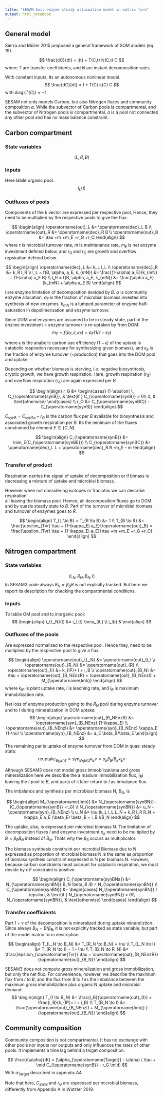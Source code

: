 ```yaml
---
title: "SESAM Soil enzyme steady allocoation model in matrix form"
output: html_notebook
---
```


## General model
Sierra and Müller 2015 proposed a general framework of SOM models (eq. 19).

$$
\frac{dC}{dt} = I(t) + T(C,t) N(C,t) C 
$$
where $T$ are transfer coefficients, and $N$ are instant decomposition rates.

With constant inputs, its an autonomous nonlinear model.
$$
\frac{dC}{dt} = I + T(C) k(C) C 
$$
with $\operatorname{diag}(T(C)) = -1$.

SESAM not only models Carbon, but also Nitrogen fluxes and community composition
$\alpha$. While the subvector of Carbon pools is compartmental, and the subvector
of Nitrogen pools is compartmental, $\alpha$ is a pool not connected any other pool
and has no mass balance constraint.

## Carbon compartment
### State variables
$$
(L, R, B)
$$

### Inputs
Here labile organic pool.
$$
i_{L}(t)
$$

### Outfluxes of pools 
Components of the $k$ vector are expressed per respective pool,
Hence, they need to be multiplied by the respective pools to give the flux:

$$
\begin{align}
\operatorname{out}_L &= \operatorname{dec}_L B 
\\
\operatorname{out}_R &= \operatorname{dec}_R B 
\\
\operatorname{out}_B &= \tau +m +m_E +r_G +r_O
\end{align}
$$
where $\tau$ is microbial turnover rate, $m$ is maintenance rate, 
$m_E$ is net enzyme investment defined below, and $r_G$ and $r_O$
are growth and overflow repsiration defined below.

$$
\begin{align}
\operatorname{dec}_L &= k_L l_L 
\\
\operatorname{dec}_R &= k_R l_R 
\\
l_L = f(B, \alpha, a_E, k_{mN}) &= \frac{(1-\alpha) a_E}{k_{mN} + (1-\alpha) a_E B}
\\
l_R = f(B, \alpha, a_E, k_{mN}) &= \frac{\alpha a_E}{k_{mN} + \alpha a_E B}
\end{align}
$$

$l$ are  enzyme limitation of decomposition devided by $B$.
$\alpha$ is community enzyme allocation, 
$a_E$ is the fraction of microbial biomass invested into synthesis of
new enzymes.
$k_{mN}$ is a lumped parameter of enzyme half-saturation in depolimerisation
and enzyme turnover.

Since DOM and enzymes are assumed to be in steady state, part of the 
enzime investment = enzyme turnover is re-uptaken by from DOM:
$$
m_E = f(a_E, \epsilon, \kappa_E) = a_E (1/\epsilon - \kappa_E)
$$

where $\epsilon$ is the anabolic carbon use efficiency ($1-\epsilon$)
of the uptake is catabolic respiration necessary for synthesizing given 
biomass),
and $\kappa_E$ is the fraction of enzyme turnover (=production) 
that goes into the DOM pool and uptake.

Depending on whether biomass is starving, i.e. negative biosynthesis, cryptic
growth, we have growth respiration. 
Here, growth respiration ($r_G$) and overflow respiration ($r_o$) are again
expressed per $B$. 
<!-- The part that goes to anablic biomass -->
<!-- or enzyme production is denoted by $C_{\operatorname{synBa}}$. -->

$$
\begin{align}
r_G &= \begin{cases}
  (1-\epsilon) \, C_{\operatorname{synB}},  & \text{if } C_{\operatorname{synB}} >
  0\\
  0, & \text{otherwise}
\end{cases} 
\\  
r_O &= C_{\operatorname{synBC}} - C_{\operatorname{synB}}
\end{align}
$$

<!-- C_{\operatorname{synBa}} &= \begin{cases} -->
<!--   \epsilon \, C_{\operatorname{synB}},  & \text{if } C_{\operatorname{synB}} > -->
<!--   0\\ -->
<!--   C_{\operatorname{synB}}, & \text{otherwise} -->
<!-- \end{cases}  -->

$C_{\operatorname{synB}} = C_{\operatorname{synBa}} + r_G$ 
is the carbon flux per $B$ available for biosynthesis 
and associated growth respiration per $B$. 
Its the minimum of the fluxes constrained by element $E \in \{C,N\}$.

$$
\begin{align}
C_{\operatorname{synB}} &= \min_E(C_{\operatorname{synBE}})
\\  
C_{\operatorname{synBC}} &= \operatorname{dec}_L L + \operatorname{dec}_R R -m_E - m
\end{align}
$$

### Transfer of product
Respiration carries the signal of uptake of decomposition 
or if bimass is decreasing a mixture of uptake and 
microbial biomass. 

However when not considering isotopes or fraciotns we can describe respiration  
all leaving the biomass pool.
Hemce, all decomposition fluxes go to DOM and by quasis steady state to $B$. 
Part of the turnover of microbial biomass and turnover of enzymes goes to $R$.

$$
\begin{align}
T_{L \to B} = T_{R \to B} &= 1
\\
T_{B \to R} &= \frac{\epsilon_{Tvr} \tau + (1-\kappa_E) a_E}{\operatorname{out}_B} 
  = \frac{\epsilon_{Tvr} \tau + (1-\kappa_E) a_E}{\tau +m +m_E +r_G +r_O}
\end{align}
$$


## Nitrogen compartment
### State variables
$$
(L_N, R_N, B_N, I)
$$
In SESAM3 code always $B_N = \beta_B B$ is not explicitly tracked.
But here we report its description for checking the compartmental conditions.

### Inputs
To labile OM pool and to inorganic pool:
$$
\begin{align}
i_{L_N}(t) &= i_L(t) \beta_{iL}
\\
i_I(t) &
\end{align}
$$


### Outfluxes of the pools
Are expressed normalized to the respective pool. Hence they, need to be multiplied by the respiective pool to give a flux.

$$
\begin{align}
\operatorname{out}_{L_N} &= \operatorname{out}_{L}
\\
\operatorname{out}_{R_N} &= \operatorname{out}_{R}
\\
\operatorname{out}_{I} &= k_{IP}+ l + i_B 
\\
\operatorname{out}_{B_N} &= \tau  + \operatorname{out}_{B_NEnzR} + 
    \operatorname{out}_{B_NEnzI} +  M_{\operatorname{Imb}} 
\end{align}
$$
where $k_{IP}$ is plant uptake rate, $l$ is leaching rate, and $i_B$ is 
maximum immobilization rate. 

Net loss of enzyme production going to the $R_N$ pool during
enzyme turnover and to $I$ during mineralization in DOM uptake:
$$
\begin{align}
\operatorname{out}_{B_NEnzR} &= \operatorname{syn}_{B_NEnz} (1-\kappa_E)
\\
\operatorname{out}_{B_NEnzI} &= \operatorname{syn}_{B_NEnz} \kappa_E (1-\nu) 
\\
\operatorname{syn}_{B_NEnz} &= a_E \beta_B/\beta_E 
\end{align}
$$
The remaining par is uptake of enzyme turnover from DOM in quasi steady state:
$$
\operatorname{reuptake}_{B_NEnz} = \operatorname{syn}_{B_NEnz} \kappa_E \nu
= a_E \beta_B/\beta_E \kappa_E \nu
$$

Although SESAM3 does not model gross immobilizationa and gross mineralization
here we describe the a maxium immobilization flux, $i_B I$
leaving the $I$ pool to $B$, and parts of it later return to $I$ 
as imbalance flux.

The imbalance and synthesis per microbioal biomass N, $B_N$, is

$$
\begin{align}
M_{\operatorname{Imb}} &= N_{\operatorname{synBN}} - (C_{\operatorname{synB}} -r_G)
\\
N_{\operatorname{synBN}} &= u_N - \operatorname{syn}_{B_NEnz}
\\
u_N &= \nu (k_L l_L L_N  +  k_R l_R R_N 
  + \kappa_E a_E /\beta_E) \beta_B
  + i_B I/B_N 
\end{align}
$$

The uptake, also, is expressed per microbial biomass N.
The limitation of decomposition fluxes $l$ and enzyme investment $a_E$
need to be multiplied by $B = \beta_B B_N$ instead of $B_N$. 
Thats why the $\beta_B$ occurs as multiplicator.

The biomass synthesis constraint per microbial Biomass due to N expressed
as proportion of microbial biomass N is the same as proportion of biomass 
syntheis constraint expressed in N per biomass N.
However, because carbon constraints must account for catabolic respiration,
we must devide by $\epsilon$ if constraint is positive.

$$
\begin{align}
C_{\operatorname{synBNa}} &= N_{\operatorname{synBN}} B_N \beta_B /B 
  = N_{\operatorname{synBN}} 
\\
C_{\operatorname{synBN}} &= \begin{cases}
  N_{\operatorname{synBN}} / \epsilon,  & \text{if } N_{\operatorname{synBN}} >
  0\\
  N_{\operatorname{synBN}}, & \text{otherwise}
\end{cases} 
\end{align}  
$$


### Transfer coefficients

Part $1-\nu$ of the decomposition is mineralized during uptake mineraliztion.
Since always $B_N = B / \beta_B$, it is not explicitly tracked as state 
variable, but part of the model matrix form description.

$$
\begin{align}
T_{L_N \to B_N} &= T_{R_N \to B_N} = \nu
\\
T_{L_N \to I} &= T_{R_N \to I} = 1 - \nu
\\
T_{B_N \to R_N} &=  
\frac{\epsilon_{\operatorname{Tvr}} \tau + \operatorname{out}_{B_NEnzR}}{\operatorname{out}_{B_N}}
\end{align}
$$

SESAM3 does not compute gross mineralization and gross immobilization, but
only the net flux. 
For convenience, however, we describe the maximum flux from $I$ to $B$, and
the flux from $B$ to $I$ as the imbalance between the maximum 
gross immobilization plus organic N uptake and microbial demand.
$$
\begin{align}
T_{I \to B_N} &= \frac{i_B}{\operatorname{out}_{I}} = \frac{i_B}{k_{IP}+ l + i_B}
\\
T_{B_N \to I} &= \frac{\operatorname{out}_{B_NEnzI} + M_{\operatorname{Imb}} }{\operatorname{out}_{B_N}}
\end{align}
$$

## Community composition
Community composition is not compartmental.
It has no exchange with other pools nor inputs nor outputs 
and only influences the rates of other pools.
It implements a time lag behind a target composition.

$$
\frac{d\alpha}{dt} = (\alpha_{\operatorname{Target}} - \alpha)
  ( \tau + \mid C_{\operatorname{synB}} - r_G \mid) 
$$
With $\alpha_{\operatorname{Target}}$ described in appendix A4.

Note that here, $C_{\operatorname{synB}}$ and $r_G$ are expressed per
microbial biomass, differently from Appendix A in Wutzler 2019.



